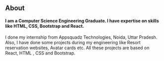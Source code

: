 ## About

#### I am a Computer Science Engineering Graduate. I have expertise on skills like HTML, CSS, Bootstrap and React.

I done my internship from Appsquadz Technologies, Noida, Uttar Pradesh. Also, I have done some projects during my engineering like Resort reservation websites, Avatar cards etc. All these projects are based on React, HTML , CSS and Bootstrap.    